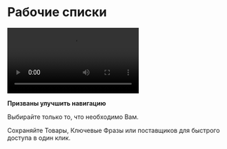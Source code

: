 # Рабочие списки

<video autoplay="" controls="true" controlslist="nodownload" class="w-full mt-4 rounded pb-4"><source src="https://newdash.neuromarket.online/videos/custom-lists.mp4" type="video/mp4"/></video>

**Призваны улучшить навигацию**

Выбирайте только то, что необходимо Вам.

Сохраняйте Товары, Ключевые Фразы или поставщиков для быстрого доступа в один клик.